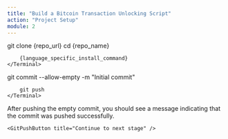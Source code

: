 ```yaml
---
title: "Build a Bitcoin Transaction Unlocking Script"
action: "Project Setup"
module: 2
---
```


<ContentBox title="Project Setup" description="To begin, you need to clone the starter code needed for this challenge. Clone the repository to your local machine.">

<Step step="1" title="Clone the Repository">
    <Terminal>
        git clone {repo_url}
    </Terminal>
</Step>

<Step step="2" title="Install Dependencies">
    <Terminal>
        cd {repo_name}

        {language_specific_install_command}
    </Terminal>
</Step>

<Step step="3" title="Push an empty commit">
    <Terminal>
        git commit --allow-empty -m "Initial commit"

        git push
    </Terminal>
</Step>

<Text>
    After pushing the empty commit, you should see a message indicating that the commit was pushed successfully.
</Text>

</ContentBox>

<GitPushContainer>
    <GitPushText content="Listening for push events..." />

    <GitPushButton title="Continue to next stage" />
</GitPushContainer>